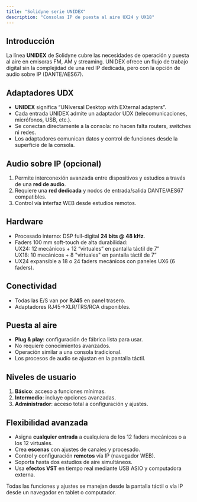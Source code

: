 ```yaml
---
title: "Solidyne serie UNIDEX"
description: "Consolas IP de puesta al aire UX24 y UX18"
---
```


## Introducción

La línea **UNIDEX** de Solidyne cubre las necesidades de operación y puesta al aire en emisoras FM, AM y streaming. UNIDEX ofrece un flujo de trabajo digital sin la complejidad de una red IP dedicada, pero con la opción de audio sobre IP (DANTE/AES67).

## Adaptadores UDX

- **UNIDEX** significa “UNIversal Desktop with EXternal adapters”.
- Cada entrada UNIDEX admite un adaptador UDX (telecomunicaciones, micrófonos, USB, etc.).
- Se conectan directamente a la consola: no hacen falta routers, switches ni redes.
- Los adaptadores comunican datos y control de funciones desde la superficie de la consola.

## Audio sobre IP (opcional)

1. Permite interconexión avanzada entre dispositivos y estudios a través de una **red de audio**.
2. Requiere una **red dedicada** y nodos de entrada/salida DANTE/AES67 compatibles.
3. Control vía interfaz WEB desde estudios remotos.

## Hardware

- Procesado interno: DSP full-digital **24 bits @ 48 kHz**.
- Faders 100 mm soft-touch de alta durabilidad:\
  UX24: 12 mecánicos + 12 “virtuales” en pantalla táctil de 7”\
  UX18: 10 mecánicos + 8 "virtuales" en pantalla táctil de 7”
- UX24 expansible a 18 o 24 faders mecánicos con paneles UX6 (6 faders).

## Conectividad

- Todas las E/S van por **RJ45** en panel trasero.
- Adaptadores RJ45→XLR/TRS/RCA disponibles.

## Puesta al aire

- **Plug & play**: configuración de fábrica lista para usar.
- No requiere conocimientos avanzados.
- Operación similar a una consola tradicional.
- Los procesos de audio se ajustan en la pantalla táctil.

## Niveles de usuario

1. **Básico**: acceso a funciones mínimas.
2. **Intermedio**: incluye opciones avanzadas.
3. **Administrador**: acceso total a configuración y ajustes.

## Flexibilidad avanzada

- Asigna **cualquier entrada** a cualquiera de los 12 faders mecánicos o a los 12 virtuales.
- Crea **escenas** con ajustes de canales y procesado.
- Control y configuración **remotos** vía IP (navegador WEB).
- Soporta hasta dos estudios de aire simultáneos.
- Usa **efectos VST** en tiempo real mediante USB ASIO y computadora externa.

<Info>
  Todas las funciones y ajustes se manejan desde la pantalla táctil o vía IP desde un navegador en tablet o computador.
</Info>